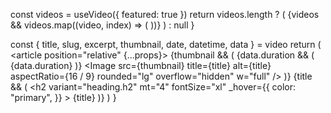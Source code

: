 
  const videos = useVideo({ featured: true })
  return videos.length ? (
    <Container my="10">
      <Grid col="1|1|2" gap="6|8|10|14">
        {videos &&
          videos.map((video, index) => (
            <VideoTeaser key={index} video={video} />
          ))}
      </Grid>
    </Container>
  ) : null
}

  const { title, slug, excerpt, thumbnail, date, datetime, data } = video
  return (
    <article position="relative" {...props}>
      {thumbnail && (
        <Link href={slug} display="block" position="relative">
          {data.duration && (
            <span
              color="white"
              bg="primary"
              rounded="md"
              bottom="4"
              right="4"
              zIndex="100"
              px="2"
              py="1"
              fontSize="sm"
              position="absolute"
            >
              {data.duration}
            </span>
          )}
          <Image
            src={thumbnail}
            title={title}
            alt={title}
            aspectRatio={16 / 9}
            rounded="lg"
            overflow="hidden"
            w="full"
          />
        </Link>
      )}
      {title && (
        <Link href={slug}>
          <h2
            variant="heading.h2"
            mt="4"
            fontSize="xl"
            _hover={{
              color: "primary",
            }}
          >
            {title}
          </h2>
        </Link>
      )}
    </article>
  )
}
